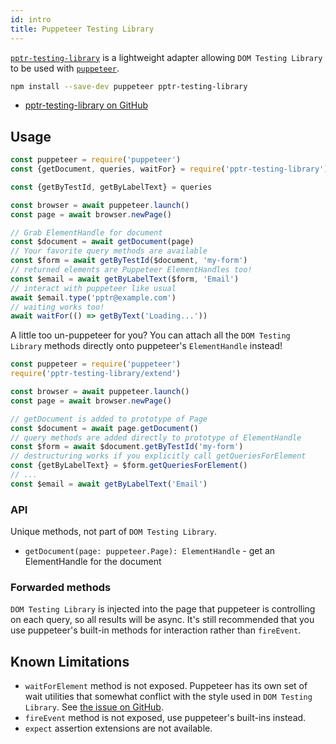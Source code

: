 ```yaml
---
id: intro
title: Puppeteer Testing Library
---
```


[`pptr-testing-library`][gh] is a lightweight adapter allowing
`DOM Testing Library` to be used with [`puppeteer`][ghpuppeteer].

```bash npm2yarn
npm install --save-dev puppeteer pptr-testing-library
```

- [pptr-testing-library on GitHub][gh]

## Usage

```js
const puppeteer = require('puppeteer')
const {getDocument, queries, waitFor} = require('pptr-testing-library')

const {getByTestId, getByLabelText} = queries

const browser = await puppeteer.launch()
const page = await browser.newPage()

// Grab ElementHandle for document
const $document = await getDocument(page)
// Your favorite query methods are available
const $form = await getByTestId($document, 'my-form')
// returned elements are Puppeteer ElementHandles too!
const $email = await getByLabelText($form, 'Email')
// interact with puppeteer like usual
await $email.type('pptr@example.com')
// waiting works too!
await waitFor(() => getByText('Loading...'))
```

A little too un-puppeteer for you? You can attach all the `DOM Testing Library`
methods directly onto puppeteer's `ElementHandle` instead!

```js
const puppeteer = require('puppeteer')
require('pptr-testing-library/extend')

const browser = await puppeteer.launch()
const page = await browser.newPage()

// getDocument is added to prototype of Page
const $document = await page.getDocument()
// query methods are added directly to prototype of ElementHandle
const $form = await $document.getByTestId('my-form')
// destructuring works if you explicitly call getQueriesForElement
const {getByLabelText} = $form.getQueriesForElement()
// ...
const $email = await getByLabelText('Email')
```

### API

Unique methods, not part of `DOM Testing Library`.

- `getDocument(page: puppeteer.Page): ElementHandle` - get an ElementHandle for
  the document

### Forwarded methods

`DOM Testing Library` is injected into the page that puppeteer is controlling on
each query, so all results will be async. It's still recommended that you use
puppeteer's built-in methods for interaction rather than `fireEvent`.

## Known Limitations

- `waitForElement` method is not exposed. Puppeteer has its own set of wait
  utilities that somewhat conflict with the style used in `DOM Testing Library`.
  See
  [the issue on GitHub](https://github.com/patrickhulce/pptr-testing-library/issues/3).
- `fireEvent` method is not exposed, use puppeteer's built-ins instead.
- `expect` assertion extensions are not available.

[gh]: https://github.com/patrickhulce/pptr-testing-library
[ghpuppeteer]: https://github.com/GoogleChrome/puppeteer
